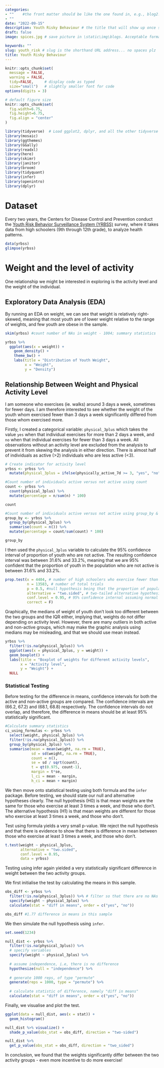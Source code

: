 ```yaml
---
categories:  
- ""    #the front matter should be like the one found in, e.g., blog2.md. It cannot be like the normal Rmd we used
- ""
date: "2022-09-15"
description: Youth Risky Behaviour # the title that will show up once someone gets to this page
draft: false
image: spices.jpg # save picture in \static\img\blogs. Acceptable formats= jpg, jpeg, or png . Your iPhone pics wont work

keywords: ""
slug: youth_risk # slug is the shorthand URL address... no spaces plz
title: Youth Risky Behaviour
---
```

  



```r
knitr::opts_chunk$set(
  message = FALSE, 
  warning = FALSE, 
  tidy=FALSE,     # display code as typed
  size="small")   # slightly smaller font for code
options(digits = 3)

# default figure size
knitr::opts_chunk$set(
  fig.width=6.75, 
  fig.height=6.75,
  fig.align = "center"
)
```


```r
library(tidyverse)  # Load ggplot2, dplyr, and all the other tidyverse packages
library(mosaic)
library(ggthemes)
library(GGally)
library(readxl)
library(here)
library(skimr)
library(janitor)
library(broom)
library(tidyquant)
library(infer)
library(openintro)
library(dplyr)
```

# Dataset
Every two years, the Centers for Disease Control and Prevention conduct the [Youth Risk Behavior Surveillance System (YRBSS)](https://www.cdc.gov/healthyyouth/data/yrbs/index.htm) survey, where it takes data from high schoolers (9th through 12th grade), to analyze health patterns.

```r
data(yrbss)
glimpse(yrbss)
```

# Weight and the level of activity
One relationship we might be interested in exploring is the activity level and the weight of the individual. 

## Exploratory Data Analysis (EDA)
By running an EDA on weight, we can see that weight is relatively right-skewed, meaning that most youth are of lower weight relative to the range of weights, and few youth are obese in the sample. 

```r

skim(yrbss) #count number of NAs in weight - 1004; summary statistics

yrbss %>%
  ggplot(aes(x = weight)) +
    geom_density() +
    theme_bw() +
    labs(title = "Distribution of Youth Weight",
         x = "Weight", 
         y = "Density")
```

## Relationship Between Weight and Physical Activity Level
I am someone who exercises (ie. walks) around 3 days a week, sometimes for fewer days. I am therefore interested to see whether the weight of the youth whom exercised fewer than 3 days a week significantly differed from those whom exercised more. 

Firstly, I created a categorical variable: `physical_3plus` which takes the value `yes` when that individual exercises for more than 2 days a week, and `no` when that individual exercises for fewer than 3 days a week. All observations without an activity level are excluded from the analysis to prevent it from skewing the analysis in either direction. There is almost half of individuals as active (>2) individuals who are less active (<3).

```r
# Create indicator for activity level
yrbss <- yrbss %>%
  mutate(physical_3plus = ifelse(physically_active_7d >= 3, "yes", "no"))

#Count number of individuals active versus not active using count
count <- yrbss %>%
  count(physical_3plus) %>%
  mutate(percentage = n/sum(n) * 100)

count

#Count number of individuals active versus not active using group_by & summarise
group_by <- yrbss %>%
  group_by(physical_3plus) %>%
  summarise(count = n()) %>%
  mutate(percentage = count/sum(count) * 100)

group_by
```

I then used the `physical_3plus` variable to calculate the 95% confidence interval of proportion of youth who are not active. The resulting confidence interval was between 31.6% and 33.2%, meaning that we are 95% confident that the proportion of youth in the population who are not active is between 31.6% and 33.2%. 

```r
prop.test(x = 4404, # number of high schoolers who exercise fewer than 3 days a week
          n = 13583, # number of total trials
          p = 0.5, #null hypothesis being that the proportion of population of activity levels equal 
          alternative = "two.sided", # two-tailed alternative hypothesis
          conf.level = 0.95, # 95% confidence internal assuming normal distribution
          correct = F)

```

Graphically, the medians of weight of youth don't look too different between the two groups and the IQR either, implying that, weights do not differ depending on activity level. However, there are many outliers in both active and non-active groups, which may make the graphic analysis using medians may be misleading, and that we should use mean instead.

```r
yrbss %>%
  filter(!is.na(physical_3plus)) %>%
  ggplot(aes(x = physical_3plus, y = weight)) +
  geom_boxplot() +
  labs(title = "Boxplot of weights for different activity levels",
       x = "Activity level",
       y = "Weight") +
  NULL
```

### Statistical Testing
Before testing for the difference in means, confidence intervals for both the active and non-active groups are compared. The confidence intervals are (66.2, 67.2) and (68.1, 68.8) respectively. The confidence intervals do not overlap, and therefore, the difference in means should be at least 95% statistically significant.

```r
#Calculate summary statistics
ci_using_formulas <- yrbss %>%
  select(weight, physical_3plus) %>%
  filter(!is.na(physical_3plus)) %>%
  group_by(physical_3plus) %>%
  summarise(mean = mean(weight, na.rm = TRUE),
            sd = sd(weight, na.rm = TRUE),
            count = n(),
            se = sd / sqrt(count),
            t = qt(0.975, count-1),
            margin = t*se,
            l_ci = mean - margin,
            h_ci = mean + margin)

```

We then move onto statistical testing using both formula and the `infer` package. Before testing, we should state our null and alternative hypotheses clearly. The null hypothesis (H0) is that mean weights are the same for those who exercise at least 3 times a week, and those who don't. The alternative hypothesis (H1) is that mean weights are different for those who exercise at least 3 times a week, and those who don't.

Test using formula yields a very small p-value. We reject the null hypothesis and that there is evidence to show that there is difference in mean between those who exercise at least 3 times a week, and those who don't.

```r
t.test(weight ~ physical_3plus,
       alternative = "two.sided",
       conf.level = 0.95,
       data = yrbss)

```

Testing using infer again yielded a very statistically significant difference in weight between the two activity groups. 

We first initialise the test by calculating the means in this sample.

```r
obs_diff <- yrbss %>%
  filter(!is.na(physical_3plus)) %>% # filter so that there are no NAs
  specify(weight ~ physical_3plus) %>%
  calculate(stat = "diff in means", order = c("yes", "no"))

obs_diff #1.77 difference in means in this sample
```

We then simulate the null hypothesis using `infer`.

```r

set.seed(1234)

null_dist <- yrbss %>%
  filter(!is.na(physical_3plus)) %>%
  # specify variables
  specify(weight ~ physical_3plus) %>%
  
  # assume independence, i.e, there is no difference
  hypothesize(null = "independence") %>%
  
  # generate 1000 reps, of type "permute"
  generate(reps = 1000, type = "permute") %>%
  
  # calculate statistic of difference, namely "diff in means"
  calculate(stat = "diff in means", order = c("yes", "no"))

```

Finally, we visualise and plot the test.

```r
ggplot(data = null_dist, aes(x = stat)) +
  geom_histogram()  

null_dist %>% visualize() +
  shade_p_value(obs_stat = obs_diff, direction = "two-sided")

null_dist %>%
  get_p_value(obs_stat = obs_diff, direction = "two_sided")

```

In conclusion, we found that the weights significantly differ between the two activity groups - even more incentive to do more exercise!

